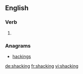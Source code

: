 ==English==

===Verb===
{{head|en|present participle}}

# {{present participle of|shack|lang=en}}

===Anagrams===
* [[hackings#English|hackings]]

[[de:shacking]]
[[fr:shacking]]
[[vi:shacking]]